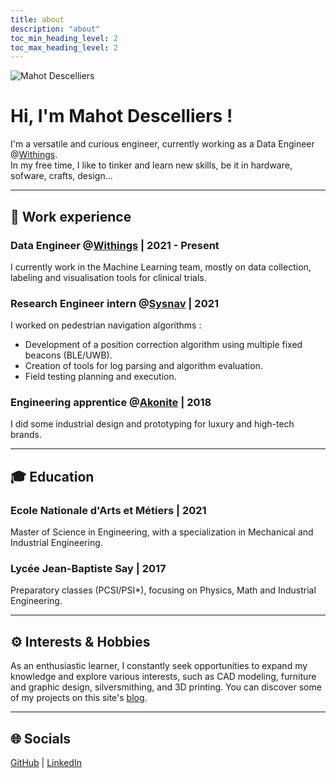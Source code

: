 ```yaml
---
title: about
description: "about"
toc_min_heading_level: 2
toc_max_heading_level: 2
---
```


<div style={{ display: "flex", flexDirection: "row", alignItems: "center" }}>
  <img
    src="https://github.com/mahotd.png"
    alt="Mahot Descelliers"
    style={{
      width: "50px",
      margin: "0 16px 16px 0",
      borderRadius: "50%",
      backgroundImage: "linear-gradient(335deg, #c067db, #0cabf5)",
      padding: "1px",
    }}
  />
  <div>
    <h1>Hi, I'm Mahot Descelliers !</h1>
  </div>
</div>

I'm a versatile and curious engineer, currently working as a Data Engineer @[Withings](https://withings.com).<br/>
In my free time, I like to tinker and learn new skills, be it in hardware, sofware, crafts, design...

---

## 🎒 **Work experience**

### Data Engineer @[Withings](https://withings.com) | 2021 - Present

I currently work in the Machine Learning team, mostly on data collection, labeling and visualisation tools for clinical trials.

### Research Engineer intern @[Sysnav](https://www.sysnav.fr/) | 2021

I worked on pedestrian navigation algorithms :

- Development of a position correction algorithm using multiple fixed beacons (BLE/UWB).
- Creation of tools for log parsing and algorithm evaluation.
- Field testing planning and execution.

### Engineering apprentice @[Akonite](https://www.akonite.com/) | 2018

I did some industrial design and prototyping for luxury and high-tech brands.

---

## 🎓 **Education**

### Ecole Nationale d'Arts et Métiers | 2021

Master of Science in Engineering, with a specialization in Mechanical and Industrial Engineering.

### Lycée Jean-Baptiste Say | 2017

Preparatory classes (PCSI/PSI\*), focusing on Physics, Math and Industrial Engineering.

---

## ⚙️ **Interests & Hobbies**

As an enthusiastic learner, I constantly seek opportunities to expand my knowledge and
explore various interests, such as CAD modeling, furniture and graphic design,
silversmithing, and 3D printing. You can discover some of my projects on this site's [blog](/).

---

## 🌐 **Socials**

[GitHub](https://github.com/mahotd) | [LinkedIn](https://www.linkedin.com/in/mahot-descelliers/)
